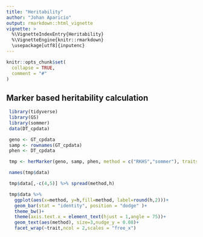 ```yaml
---
title: "Heritability"
author: "Johan Aparicio"
output: rmarkdown::html_vignette
vignette: >
  %\VignetteIndexEntry{Heritability}
  %\VignetteEngine{knitr::rmarkdown}
  \usepackage[utf8]{inputenc}
---
```


```r
knitr::opts_chunk$set(
  collapse = TRUE,
  comment = "#"
)
```

## Marker based heritability calculation


```r
 library(tidyverse)
 library(GS)
 library(sommer)
 data(DT_cpdata)

 geno <- GT_cpdata
 samp <- rownames(GT_cpdata)
 phen <- DT_cpdata
```


```r
 tmp <- herMarker(geno, samp, phen, method = c("RKHS","sommer"), traits=c("color","Yield"))
```


```r
 names(tmp$data)
```


```r
 tmp$data[,-c(4,5)] %>% spread(method,h)
```


```r
 tmp$data %>%
   ggplot(aes(x=method, y=h,fill=method, label=round(h,2)))+
   geom_bar(stat = "identity", position = "dodge" )+
   theme_bw()+
   theme(axis.text.x = element_text(hjust = 1,angle = 75))+
   geom_text(aes(method), size=3,nudge_y = 0.08)+
   facet_wrap(~trait,ncol = 2,scales = "free_x")
```

